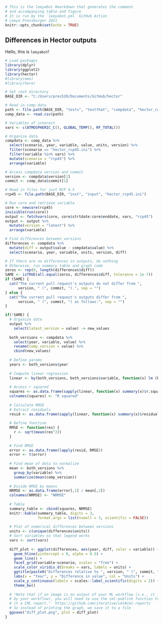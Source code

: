 ```r
# This is the leeyabot Rmarkdown that generates the comment
# and accompanying table and figure
# It is run by the `leeyabot.yml` GitHub Action
# Leeya Pressburger 2021
knitr::opts_chunk$set(echo = TRUE)
```

## Differences in Hector outputs

Hello, this is `leeyabot`! 

``` r
# Load packages
library(dplyr)
library(ggplot2)
library(hector)
#library(emo)
#library(here)

# Set root directory
BASE_DIR <- "C:/Users/pres520/Documents/GitHub/hector"

# Read in comp-data
path <- file.path(BASE_DIR, "tests", "testthat", "compdata", "hector_comp.csv")
comp_data <- read.csv(path)

# Variables of interest
vars <- c(ATMOSPHERIC_C(), GLOBAL_TEMP(), RF_TOTAL())

# Organize data
compdata <- comp_data %>% 
  select(scenario, year, variable, value, units, version) %>%
  filter(scenario == "hector_rcp45.ini") %>%
  filter(variable %in% vars) %>%
  mutate(scenario = "rcp45") %>%
  arrange(variable)

# Access compdata version and commit
version <- compdata$version[1]
commit <- comp_data$commit[1]

# Read in files for just RCP 4.5
rcp45 <- file.path(BASE_DIR, "inst", "input", "hector_rcp45.ini")

# Run core and retrieve variable
core <- newcore(rcp45)
invisible(run(core))
output <- fetchvars(core, core$strtdate:core$enddate, vars, "rcp45")
output <- output %>% 
  mutate(version = "latest") %>%
  arrange(variable)

# Find differences between versions
differences <- compdata %>% 
  mutate(diff = output$value - compdata$value) %>% 
  select(scenario, year, variable, units, version, diff)
```
```r
# If there are no differences in outputs, do nothing
# Otherwise, run summary table and graph code
zeros <- rep(0, length(differences$diff))
SAME <- isTRUE(all.equal(zeros, differences$diff, tolerance = 1e-7))
if (SAME) {
  cat("The current pull request's outputs do not differ from ", 
      version, " (", commit, ").", sep = "")
} else {
  cat("The current pull request's outputs differ from ", 
      version, " (", commit, ") as follows:", sep = "")  
}
```
```r
if(!SAME) {
  # Organize data
  output %>%
    select(latest_version = value) -> new_values
  
  both_versions <- compdata %>%
    select(year, variable, value) %>%
    rename(comp_version = value) %>%
    cbind(new_values)
  
  # Define params
  years <- both_versions$year
  
  # Compute linear regression
  linear <- by(both_versions, both_versions$variable, function(x) lm (both_versions$latest_version~both_versions$comp_version))
  
  # Access r squared
  squares <- as.data.frame(sapply(linear, function(x) summary(x)$r.squared))
  colnames(squares) <- "R squared"
  
  # Calculate RMSE
  # Extract residuals
  resid <- as.data.frame(sapply(linear, function(x) summary(x)$residuals))
  
  # Define function
  RMSE <- function(res) {
    r <- sqrt(mean(res^2))
  }
  
  # Find RMSE
  error <- as.data.frame(lapply(resid, RMSE))
  error <- t(error)
  
  # Find mean of data to normalize
  mean <- both_versions %>% 
    group_by(variable) %>% 
    summarize(mean(comp_version))
  
  # Divide RMSE by means
  NRMSE <- as.data.frame(error[,1] / mean[,2])
  colnames(NRMSE) <- "NRMSE"
  
  # Table
  summary_table <- cbind(squares, NRMSE)
  knitr::kable(summary_table, digits = 3, 
               format.args = list(nsmall = 3, scientific = FALSE))
  
  # Plot of numerical differences between versions
  units <- c(unique(differences$units))
  # Sort variables so that legend works
  vars <- sort(vars)
  
  diff_plot <- ggplot(differences, aes(year, diff, color = variable)) +
    geom_hline(yintercept = 0, alpha = 0.5) +
    geom_line() +
    facet_grid(variable~scenario, scales = "free") +
    scale_color_viridis_d(breaks = vars, labels = units) +
    ggtitle(paste0("Differences relative to ", version, " (", commit, ")")) +
    labs(x = "Year", y = "Difference in value", col = "Units") +
    scale_y_continuous(labels = scales::label_scientific(digits = 2)) + 
    theme_bw()
  
  # "Note that if an image is an output of your ML workflow (i.e., it is produced
  # by your workflow), you will need to use the cml-publish function to include 
  # it a CML report."  https://github.com/iterative/cml#cml-reports
  # So instead of printing the graph, we save it to a file
  ggsave("diff_plot.png", plot = diff_plot)
}
```